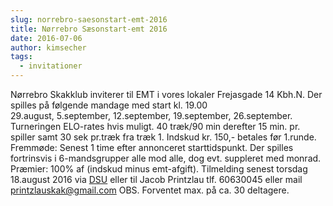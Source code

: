```yaml
---
slug: norrebro-saesonstart-emt-2016
title: Nørrebro Sæsonstart-emt 2016
date: 2016-07-06
author: kimsecher
tags:
  - invitationer
---
```

Nørrebro Skakklub inviterer til EMT i vores lokaler Frejasgade 14 Kbh.N.
Der spilles på følgende mandage med start kl. 19.00
29.august, 5.september, 12.september, 19.september, 26.september.
Turneringen ELO-rates hvis muligt. 40 træk/90 min derefter 15 min. pr. spiller samt 30 sek pr.træk fra træk 1.
Indskud kr. 150,- betales før 1.runde.
Fremmøde: Senest 1 time efter annonceret starttidspunkt.
Der spilles fortrinsvis i 6-mandsgrupper alle mod alle, dog evt. suppleret med monrad.
Præmier: 100% af (indskud minus emt-afgift).
Tilmelding senest torsdag 18.august 2016 via <a href="http://turnering.skak.dk/TournamentActive/Details?tourId=23627">DSU</a> eller til Jacob Printzlau tlf. 60630045 eller mail printzlauskak@gmail.com
OBS. Forventet max. på ca. 30 deltagere.
